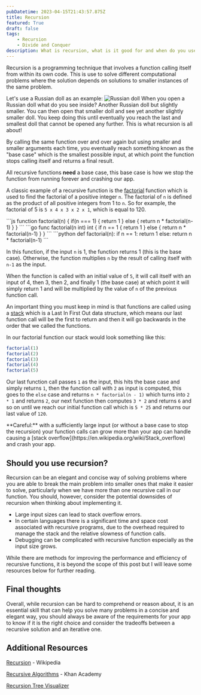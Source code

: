 ```yaml
---
pubDatetime: 2023-04-15T21:43:57.875Z
title: Recursion
featured: True
draft: false
tags:
    - Recursion
    - Divide and Conquer
description: What is recursion, what is it good for and when do you use it?
---
```



Recursion is a programming technique that involves a function calling itself from within its own code. This is use to solve different computational problems where the solution depends on solutions to smaller instances of the same problem.

Let's use a Russian doll as an example:
![Russian doll](https://media.giphy.com/media/X8HbeXDF7nzaM/giphy.gif)
When you open a Russian doll what do you see inside? Another Russian doll but slightly smaller. You can then open that smaller doll and see yet another slightly smaller doll. You keep doing this until eventually you reach the last and smallest doll that cannot be opened any further. This is what recursion is all about!

By calling the same function over and over again but using smaller and smaller arguments each time,  you eventually reach something known as the "base case" which is the smallest possible input, at which point the function stops calling itself and returns a final result.

All recursive functions **need** a base case, this base case is how we stop the function from running forever and crashing our app.

A classic example of a recursive function is the [factorial](https://en.wikipedia.org/wiki/Factorial) function which is used to find the factorial of a positive integer `n`. The factorial of `n` is defined as the product of all positive integers from 1 to `n`. So for example, the factorial of 5 is `5 x 4 x 3 x 2 x 1`, which is equal to 120.

<PackageManagerTabs>
    <Fragment slot="js">
    ```js
    function factorial(n) {
        if(n === 1) {
            return 1
        } else {
            return n * factorial(n-1)
        }
    }
    ```
    </Fragment>
    <Fragment slot="go">
    ```go
    func factorial(n int) int {
        if n == 1 {
            return 1
        } else {
            return n * factorial(n-1)
        }
    }
    ```
    </Fragment>
    <Fragment slot="python">
    ```python
    def factorial(n):
        if n == 1:
            return 1
        else:
            return n * factorial(n-1)
    ```
    </Fragment>
</PackageManagerTabs>

In this function, if the input `n` is 1, the function returns 1 (this is the base case). Otherwise, the function multiplies `n` by the result of calling itself with `n-1` as the input.

When the function is called with an initial value of `5`, it will call itself with an input of 4, then 3, then 2, and finally 1 (the base case) at which point it will simply return 1 and will be multiplied by the value of `n` of the previous function call.

An important thing you must keep in mind is that functions are called using a [stack](https://en.wikipedia.org/wiki/Stack_(abstract_data_type)) which is a Last In First Out data structure, which means our last function call will be the first to return and then it will go backwards in the order that we called the functions.

In our factorial function our stack would look something like this:

```js
factorial(1)
factorial(2)
factorial(3)
factorial(4)
factorial(5)
```

Our last function call passes `1` as the input, this hits the base case and simply returns `1`, then the function call with `2` as input is computed, this goes to the `else` case and returns `n * factorial(n - 1)` which turns into `2 * 1` and returns `2`, our next function then computes `3 * 2` and returns `6` and so on until we reach our initial function call which is `5 * 25` and returns our last value of `120`.

<Tip type="warn">
    **Careful:** with a sufficiently large input (or without a base case to stop the recursion) your function calls can grow more than your app can handle causing a [stack overflow](https://en.wikipedia.org/wiki/Stack_overflow) and crash your app.
</Tip>

## Should you use recursion?

Recursion can be an elegant and concise way of solving problems where you are able to break the main problem into smaller ones that make it easier to solve, particularly when we have more than one recursive call in our function. You should, however, consider the potential downsides of recursion when thinking about implementing it.

* Large input sizes can lead to stack overflow errors.
* In certain languages there is a significant time and space cost associated with recursive programs, due to the overhead required to manage the stack and the relative slowness of function calls.
* Debugging can be complicated with recursive function especially as the input size grows.

While there are methods for improving the performance and efficiency of recursive functions, it is beyond the scope of this post but I will leave some resources below for further reading.

## Final thoughts

Overall, while recursion can be hard to comprehend or reason about, it is an essential skill that can help you solve many problems in a concise and elegant way, you should always be aware of the requirements for your app to know if it is the right choice and consider the tradeoffs between a recursive solution and an iterative one.

## Additional Resources

[Recursion](https://en.wikipedia.org/wiki/Recursion_(computer_science)) - Wikipedia

[Recursive Algorithms](https://www.khanacademy.org/computing/computer-science/algorithms/recursive-algorithms/) - Khan Academy

[Recursion Tree Visualizer](https://recursion.vercel.app/)